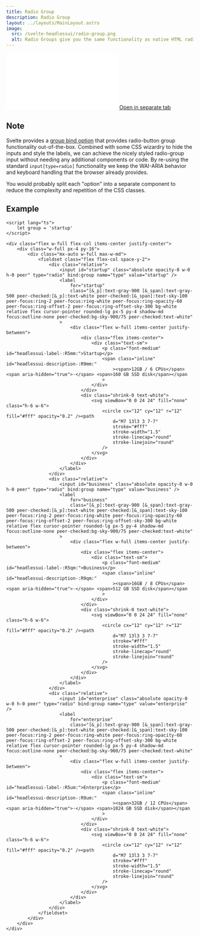 ```yaml
---
title: Radio Group
description: Radio Group
layout: ../layouts/MainLayout.astro
image:
  src: /svelte-headlessui/radio-group.png
  alt: Radio Groups give you the same functionality as native HTML radio inputs, without any of the styling. They're perfect for building out custom UIs for selectors.
---
```


<iframe class="w-full h-[360px] mt-8 mb-4 rounded-xl" src="/svelte-headlessui/example/radio-group" frameborder="0" scrolling="no"></iframe>
<a href="/svelte-headlessui/example/radio-group" target="_blank">
	Open in separate tab
</a>

## Note

Svelte provides a [group bind option](https://svelte.dev/docs#template-syntax-element-directives-bind-group) that provides radio-button group functionality out-of-the-box. Combined with some CSS wizardry to hide the inputs and style the labels, we can achieve the nicely styled radio-group input without needing any additional components or code. By re-using the standard `input[type=radio]` functionality we keep the WAI-ARIA behavior and keyboard handling that the browser already provides.

You would probably split each "option" into a separate component to reduce the complexity and repetition of the CSS classes.

## Example

```svelte
<script lang="ts">
	let group = 'startup'
</script>

<div class="flex w-full flex-col items-center justify-center">
	<div class="w-full px-4 py-16">
		<div class="mx-auto w-full max-w-md">
			<fieldset class="flex flex-col space-y-2">
				<div class="relative">
					<input id="startup" class="absolute opacity-0 w-0 h-0 peer" type="radio" bind:group name="type" value="startup" />
					<label
						for="startup"
						class="[&_p]:text-gray-900 [&_span]:text-gray-500 peer-checked:[&_p]:text-white peer-checked:[&_span]:text-sky-100 peer-focus:ring-2 peer-focus:ring-white peer-focus:ring-opacity-60 peer-focus:ring-offset-2 peer-focus:ring-offset-sky-300 bg-white relative flex cursor-pointer rounded-lg px-5 py-4 shadow-md focus:outline-none peer-checked:bg-sky-900/75 peer-checked:text-white"
					>
						<div class="flex w-full items-center justify-between">
							<div class="flex items-center">
								<div class="text-sm">
									<p class="font-medium" id="headlessui-label-:R5mm:">Startup</p>
									<span class="inline" id="headlessui-description-:R9mm:"
										><span>12GB / 6 CPUs</span> <span aria-hidden="true">·</span> <span>160 GB SSD disk</span></span
									>
								</div>
							</div>
							<div class="shrink-0 text-white">
								<svg viewBox="0 0 24 24" fill="none" class="h-6 w-6">
									<circle cx="12" cy="12" r="12" fill="#fff" opacity="0.2" /><path
										d="M7 13l3 3 7-7"
										stroke="#fff"
										stroke-width="1.5"
										stroke-linecap="round"
										stroke-linejoin="round"
									/>
								</svg>
							</div>
						</div>
					</label>
				</div>
				<div class="relative">
					<input id="business" class="absolute opacity-0 w-0 h-0 peer" type="radio" bind:group name="type" value="business" />
					<label
						for="business"
						class="[&_p]:text-gray-900 [&_span]:text-gray-500 peer-checked:[&_p]:text-white peer-checked:[&_span]:text-sky-100 peer-focus:ring-2 peer-focus:ring-white peer-focus:ring-opacity-60 peer-focus:ring-offset-2 peer-focus:ring-offset-sky-300 bg-white relative flex cursor-pointer rounded-lg px-5 py-4 shadow-md focus:outline-none peer-checked:bg-sky-900/75 peer-checked:text-white"
					>
						<div class="flex w-full items-center justify-between">
							<div class="flex items-center">
								<div class="text-sm">
									<p class="font-medium" id="headlessui-label-:R5qm:">Business</p>
									<span class="inline" id="headlessui-description-:R9qm:"
										><span>16GB / 8 CPUs</span> <span aria-hidden="true">·</span> <span>512 GB SSD disk</span></span
									>
								</div>
							</div>
							<div class="shrink-0 text-white">
								<svg viewBox="0 0 24 24" fill="none" class="h-6 w-6">
									<circle cx="12" cy="12" r="12" fill="#fff" opacity="0.2" /><path
										d="M7 13l3 3 7-7"
										stroke="#fff"
										stroke-width="1.5"
										stroke-linecap="round"
										stroke-linejoin="round"
									/>
								</svg>
							</div>
						</div>
					</label>
				</div>
				<div class="relative">
					<input id="enterprise" class="absolute opacity-0 w-0 h-0 peer" type="radio" bind:group name="type" value="enterprise" />
					<label
						for="enterprise"
						class="[&_p]:text-gray-900 [&_span]:text-gray-500 peer-checked:[&_p]:text-white peer-checked:[&_span]:text-sky-100 peer-focus:ring-2 peer-focus:ring-white peer-focus:ring-opacity-60 peer-focus:ring-offset-2 peer-focus:ring-offset-sky-300 bg-white relative flex cursor-pointer rounded-lg px-5 py-4 shadow-md focus:outline-none peer-checked:bg-sky-900/75 peer-checked:text-white"
					>
						<div class="flex w-full items-center justify-between">
							<div class="flex items-center">
								<div class="text-sm">
									<p class="font-medium" id="headlessui-label-:R5um:">Enterprise</p>
									<span class="inline" id="headlessui-description-:R9um:"
										><span>32GB / 12 CPUs</span> <span aria-hidden="true">·</span> <span>1024 GB SSD disk</span></span
									>
								</div>
							</div>
							<div class="shrink-0 text-white">
								<svg viewBox="0 0 24 24" fill="none" class="h-6 w-6">
									<circle cx="12" cy="12" r="12" fill="#fff" opacity="0.2" /><path
										d="M7 13l3 3 7-7"
										stroke="#fff"
										stroke-width="1.5"
										stroke-linecap="round"
										stroke-linejoin="round"
									/>
								</svg>
							</div>
						</div>
					</label>
				</div>
			</fieldset>
		</div>
	</div>
</div>
```
